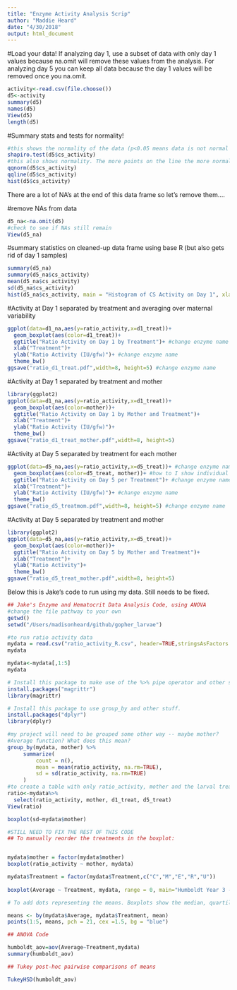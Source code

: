 ```yaml
---
title: "Enzyme Activity Analysis Scrip"
author: "Maddie Heard"
date: "4/30/2018"
output: html_document
---
```


#Load your data! If analyzing day 1, use a subset of data with only day 1 values because na.omit will remove these values from the analysis. For analyzing day 5 you can keep all data because the day 1 values will be removed once you na.omit.
```r
activity<-read.csv(file.choose())
d5<-activity
summary(d5)
names(d5)
View(d5)
length(d5)
```


#Summary stats and tests for normality!
```r
#this shows the normality of the data (p<0.05 means data is not normal - must transform!)
shapiro.test(d5$cs_activity)
#this also shows normality. The more points on the line the more normal data is.
qqnorm(d5$cs_activity)
qqline(d5$cs_activity)
hist(d5$cs_activity)
```


There are a lot of NA's at the end of this data frame so let's remove them....

#remove NAs from data
```r
d5_na<-na.omit(d5)
#check to see if NAs still remain
View(d5_na)
```

#summary statistics on cleaned-up data frame using base R (but also gets rid of day 1 samples)
```r
summary(d5_na)
summary(d5_na$cs_activity)
mean(d5_na$cs_activity)
sd(d5_na$cs_activity)
hist(d5_na$cs_activity, main = "Histogram of CS Activity on Day 1", xlab="CS Activity (IU/gfw)")
```




#Activity at Day 1 separated by treatment and averaging over maternal variability
```r
ggplot(data=d1_na,aes(y=ratio_activity,x=d1_treat))+
  geom_boxplot(aes(color=d1_treat))+
  ggtitle("Ratio Activity on Day 1 by Treatment")+ #change enzyme name
  xlab("Treatment")+
  ylab("Ratio Activity (IU/gfw)")+ #change enzyme name
  theme_bw()
ggsave("ratio_d1_treat.pdf",width=8, height=5) #change enzyme name
```



#Activity at Day 1 separated by treatment and mother
```r
library(ggplot2)
ggplot(data=d1_na,aes(y=ratio_activity,x=d1_treat))+
  geom_boxplot(aes(color=mother))+
  ggtitle("Ratio Activity on Day 1 by Mother and Treatment")+
  xlab("Treatment")+
  ylab("Ratio Activity (IU/gfw)")+
  theme_bw()
ggsave("ratio_d1_treat_mother.pdf",width=8, height=5)
```




#Activity at Day 5 separated by treatment for each mother
```r
ggplot(data=d5_na,aes(y=ratio_activity,x=d5_treat))+ #change enzyme name
  geom_boxplot(aes(color=d5_treat, mother))+ #how to I show individual mothers that contirbuted to each treatment?
  ggtitle("Ratio Activity on Day 5 per Treatment")+ #change enzyme name
  xlab("Treatment")+
  ylab("Ratio Activity (IU/gfw)")+ #change enzyme name
  theme_bw()
ggsave("ratio_d5_treatmom.pdf",width=8, height=5) #change enzyme name
```



#Activity at Day 5 separated by treatment and mother
```r
library(ggplot2)
ggplot(data=d5_na,aes(y=ratio_activity,x=d5_treat))+
  geom_boxplot(aes(color=mother))+
  ggtitle("Ratio Activity on Day 5 by Mother and Treatment")+
  xlab("Treatment")+
  ylab("Ratio Activity")+
  theme_bw()
ggsave("ratio_d5_treat_mother.pdf",width=8, height=5)
```


















Below this is Jake's code to run using my data. Still needs to be fixed.

```r
## Jake's Enzyme and Hematocrit Data Analysis Code, using ANOVA
#change the file pathway to your own
getwd()
setwd("/Users/madisonheard/github/gopher_larvae")

#to run ratio activity data
mydata = read.csv("ratio_activity_R.csv", header=TRUE,stringsAsFactors = FALSE)
mydata

mydata<-mydata[,1:5]
mydata
```

```r
# Install this package to make use of the %>% pipe operator and other stuff.
install.packages("magrittr")
library(magrittr)
```


```r

# Install this package to use group_by and other stuff.
install.packages("dplyr")
library(dplyr)

#my project will need to be grouped some other way -- maybe mother?
#Average function? What does this mean?
group_by(mydata, mother) %>%
     summarize(
         count = n(),
         mean = mean(ratio_activity, na.rm=TRUE),
         sd = sd(ratio_activity, na.rm=TRUE)
     )
#to create a table with only ratio_activity, mother and the larval treatment columns
ratio<-mydata%>%
  select(ratio_activity, mother, d1_treat, d5_treat)
View(ratio)

```


```r
boxplot(sd~mydata$mother)
```






```r
#STILL NEED TO FIX THE REST OF THIS CODE
## To manually reorder the treatments in the boxplot:


mydata$mother = factor(mydata$mother)
boxplot(ratio_activity ~ mother, mydata)

mydata$Treatment = factor(mydata$Treatment,c("C","M","E","R","U")) 
    
boxplot(Average ~ Treatment, mydata, range = 0, main="Humboldt Year 3 - Upwelling\nBlack Rockfish Hematocrit", xlab="Treatment",ylab="Hematocrit (Erythrocyte %)",ylim=c(.3,.6))
```


```r
# To add dots representing the means. Boxplots show the median, quartiles and min&max.

means <- by(mydata$Average, mydata$Treatment, mean)
points(1:5, means, pch = 21, cex =1.5, bg = "blue")
```


```r
## ANOVA Code

humboldt_aov=aov(Average~Treatment,mydata)
summary(humboldt_aov)

```

```r
## Tukey post-hoc pairwise comparisons of means

TukeyHSD(humboldt_aov)
```


